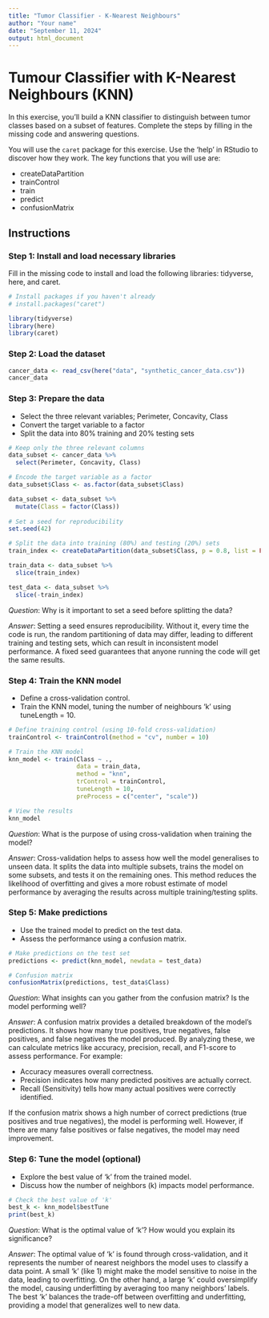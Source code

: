 ```yaml
---
title: "Tumor Classifier - K-Nearest Neighbours"
author: "Your name"
date: "September 11, 2024"
output: html_document
---
```


# Tumour Classifier with K-Nearest Neighbours (KNN)

In this exercise, you'll build a KNN classifier to distinguish between tumor classes based on a subset of features. Complete the steps by filling in the missing code and answering questions.

You will use the `caret` package for this exercise. Use the 'help' in RStudio to discover how they work. The key functions that you will use are:

- createDataPartition
- trainControl
- train
- predict
- confusionMatrix

## Instructions

### Step 1: Install and load necessary libraries

Fill in the missing code to install and load the following libraries: tidyverse, here, and caret.

```r
# Install packages if you haven't already
# install.packages("caret")

library(tidyverse) 
library(here)
library(caret)
```

### Step 2: Load the dataset

```r

cancer_data <- read_csv(here("data", "synthetic_cancer_data.csv"))
cancer_data
```

### Step 3: Prepare the data

-   Select the three relevant variables; Perimeter, Concavity, Class
-   Convert the target variable to a factor
-   Split the data into 80% training and 20% testing sets

```r

# Keep only the three relevant columns
data_subset <- cancer_data %>% 
  select(Perimeter, Concavity, Class)

# Encode the target variable as a factor
data_subset$Class <- as.factor(data_subset$Class)

data_subset <- data_subset %>% 
  mutate(Class = factor(Class))
  
# Set a seed for reproducibility
set.seed(42)

# Split the data into training (80%) and testing (20%) sets
train_index <- createDataPartition(data_subset$Class, p = 0.8, list = FALSE)

train_data <- data_subset %>% 
  slice(train_index)

test_data <- data_subset %>% 
  slice(-train_index)

```

*Question*: Why is it important to set a seed before splitting the data?

*Answer*: Setting a seed ensures reproducibility. Without it, every time the code is run, the random partitioning of data may differ, leading to different training and testing sets, which can result in inconsistent model performance. A fixed seed guarantees that anyone running the code will get the same results.

### Step 4: Train the KNN model

-   Define a cross-validation control.
-   Train the KNN model, tuning the number of neighbours 'k' using tuneLength = 10.

```r
# Define training control (using 10-fold cross-validation)
trainControl <- trainControl(method = "cv", number = 10)

# Train the KNN model 
knn_model <- train(Class ~ ., 
                   data = train_data, 
                   method = "knn", 
                   trControl = trainControl, 
                   tuneLength = 10, 
                   preProcess = c("center", "scale"))

# View the results
knn_model

```

*Question*: What is the purpose of using cross-validation when training the model?

*Answer*: Cross-validation helps to assess how well the model generalises to unseen data. It splits the data into multiple subsets, trains the model on some subsets, and tests it on the remaining ones. This method reduces the likelihood of overfitting and gives a more robust estimate of model performance by averaging the results across multiple training/testing splits.

### Step 5: Make predictions

-   Use the trained model to predict on the test data.
-   Assess the performance using a confusion matrix.

```r
# Make predictions on the test set
predictions <- predict(knn_model, newdata = test_data)

# Confusion matrix  
confusionMatrix(predictions, test_data$Class)

```

*Question*: What insights can you gather from the confusion matrix? Is the model performing well?

*Answer*: A confusion matrix provides a detailed breakdown of the model’s predictions. It shows how many true positives, true negatives, false positives, and false negatives the model produced. By analyzing these, we can calculate metrics like accuracy, precision, recall, and F1-score to assess performance. For example:

-   Accuracy measures overall correctness.
-   Precision indicates how many predicted positives are actually correct.
-   Recall (Sensitivity) tells how many actual positives were correctly identified.

If the confusion matrix shows a high number of correct predictions (true positives and true negatives), the model is performing well. However, if there are many false positives or false negatives, the model may need improvement.

### Step 6: Tune the model (optional)

-   Explore the best value of 'k' from the trained model.
-   Discuss how the number of neighbors (k) impacts model performance.

```r
# Check the best value of 'k'
best_k <- knn_model$bestTune
print(best_k)
```

*Question*: What is the optimal value of 'k'? How would you explain its significance?

*Answer*: The optimal value of 'k' is found through cross-validation, and it represents the number of nearest neighbors the model uses to classify a data point. A small 'k' (like 1) might make the model sensitive to noise in the data, leading to overfitting. On the other hand, a large 'k' could oversimplify the model, causing underfitting by averaging too many neighbors' labels. The best 'k' balances the trade-off between overfitting and underfitting, providing a model that generalizes well to new data.
